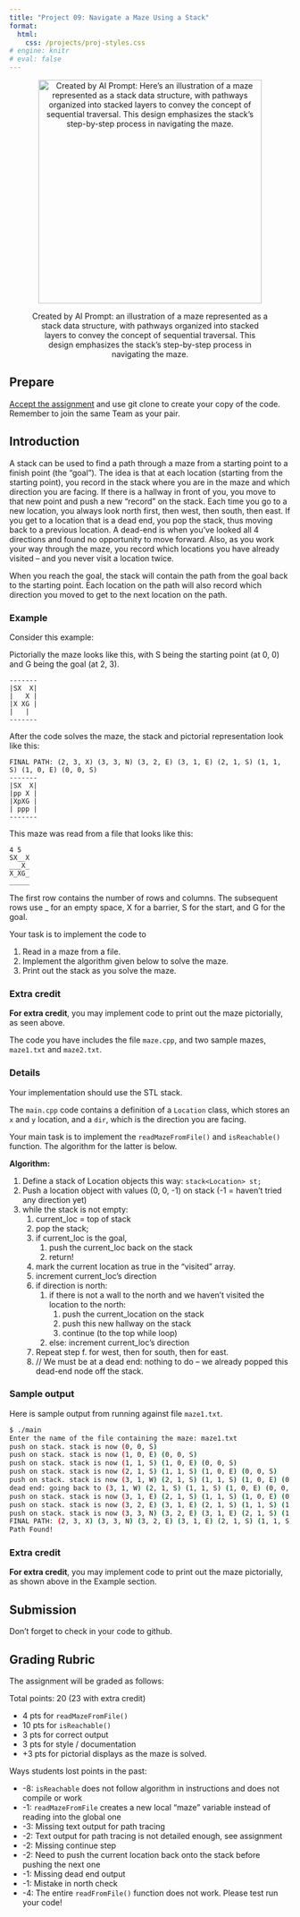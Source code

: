 ```yaml
---
title: "Project 09: Navigate a Maze Using a Stack"
format: 
  html:
    css: /projects/proj-styles.css
# engine: knitr
# eval: false
---
```



<center>

<figure>

<img src="/images/projects/proj09-stack.png" alt="Created by AI Prompt: Here’s an illustration of a maze represented as a stack data structure, with pathways organized into stacked layers to convey the concept of sequential traversal. This design emphasizes the stack’s step-by-step process in navigating the maze." width="400"/>

<figcaption>Created by AI Prompt: an illustration of a maze represented as a stack data structure, with pathways organized into stacked layers to convey the concept of sequential traversal. This design emphasizes the stack’s step-by-step process in navigating the maze.</figcaption>

</figure>

</center>

## Prepare

[Accept the assignment](){target="_blank"} and use git clone to create your copy of the code. Remember to join the same Team as your pair.

## Introduction

A stack can be used to find a path through a maze from a starting point to a finish point (the "goal"). The idea is that at each location (starting from the starting point), you record in the stack where you are in the maze and which direction you are facing. If there is a hallway in front of you, you move to that new point and push a new "record" on the stack. Each time you go to a new location, you always look north first, then west, then south, then east. If you get to a location that is a dead end, you pop the stack, thus moving back to a previous location. A dead-end is when you've looked all 4 directions and found no opportunity to move forward. Also, as you work your way through the maze, you record which locations you have already visited -- and you never visit a location twice.

When you reach the goal, the stack will contain the path from the goal back to the starting point. Each location on the path will also record which direction you moved to get to the next location on the path.

### Example

Consider this example:

Pictorially the maze looks like this, with S being the starting point (at 0, 0) and G being the goal (at 2, 3).

```         
-------
|SX  X|
|   X |
|X XG |
|   |
-------
```

After the code solves the maze, the stack and pictorial representation look like this:

```         
FINAL PATH: (2, 3, X) (3, 3, N) (3, 2, E) (3, 1, E) (2, 1, S) (1, 1, S) (1, 0, E) (0, 0, S)
-------
|SX  X|
|pp X |
|XpXG |
| ppp |
-------
```

This maze was read from a file that looks like this:

```         
4 5
SX__X
___X_
X_XG_
_____
```

The first row contains the number of rows and columns. The subsequent rows use \_ for an empty space, X for a barrier, S for the start, and G for the goal.

Your task is to implement the code to

1.  Read in a maze from a file.
2.  Implement the algorithm given below to solve the maze.
3.  Print out the stack as you solve the maze.

::: callout-important
### Extra credit

**For extra credit**, you may implement code to print out the maze pictorially, as seen above.
:::

The code you have includes the file `maze.cpp`, and two sample mazes, `maze1.txt` and `maze2.txt`.

### Details

Your implementation should use the STL stack.

The `main.cpp` code contains a definition of a `Location` class, which stores an `x` and `y` location, and a `dir`, which is the direction you are facing.

Your main task is to implement the `readMazeFromFile()` and `isReachable()` function. The algorithm for the latter is below.

**Algorithm:**

1.  Define a stack of Location objects this way: `stack<Location> st;`
2.  Push a location object with values (0, 0, -1) on stack (-1 = haven't tried any direction yet)
3.  while the stack is not empty:
    1.  current_loc = top of stack
    2.  pop the stack;
    3.  if current_loc is the goal,
        1.  push the current_loc back on the stack
        2.  return!
    4.  mark the current location as true in the "visited" array.
    5.  increment current_loc's direction
    6.  if direction is north:
        1.  if there is not a wall to the north and we haven't visited the location to the north:
            1.  push the current_location on the stack
            2.  push this new hallway on the stack
            3.  continue (to the top while loop)
        2.  else: increment current_loc's direction
    7.  Repeat step f. for west, then for south, then for east.
    8.  // We must be at a dead end: nothing to do -- we already popped this dead-end node off the stack.

### Sample output

Here is sample output from running against file `maze1.txt`.

``` bash
$ ./main
Enter the name of the file containing the maze: maze1.txt
push on stack. stack is now (0, 0, S)
push on stack. stack is now (1, 0, E) (0, 0, S)
push on stack. stack is now (1, 1, S) (1, 0, E) (0, 0, S)
push on stack. stack is now (2, 1, S) (1, 1, S) (1, 0, E) (0, 0, S)
push on stack. stack is now (3, 1, W) (2, 1, S) (1, 1, S) (1, 0, E) (0, 0, S)
dead end: going back to (3, 1, W) (2, 1, S) (1, 1, S) (1, 0, E) (0, 0, S)
push on stack. stack is now (3, 1, E) (2, 1, S) (1, 1, S) (1, 0, E) (0, 0, S)
push on stack. stack is now (3, 2, E) (3, 1, E) (2, 1, S) (1, 1, S) (1, 0, E) (0, 0, S)
push on stack. stack is now (3, 3, N) (3, 2, E) (3, 1, E) (2, 1, S) (1, 1, S) (1, 0, E) (0, 0, S)
FINAL PATH: (2, 3, X) (3, 3, N) (3, 2, E) (3, 1, E) (2, 1, S) (1, 1, S) (1, 0, E) (0, 0, S)
Path Found!
```

::: callout-important
### Extra credit

**For extra credit**, you may implement code to print out the maze pictorially, as shown above in the Example section.
:::

## Submission

Don't forget to check in your code to github.

## Grading Rubric

The assignment will be graded as follows:

Total points: 20 (23 with extra credit)

-   4 pts for `readMazeFromFile()`
-   10 pts for `isReachable()`
-   3 pts for correct output
-   3 pts for style / documentation
-   +3 pts for pictorial displays as the maze is solved.

Ways students lost points in the past:

-   -8: `isReachable` does not follow algorithm in instructions and does not compile or work
-   -1: `readMazeFromFile` creates a new local "maze" variable instead of reading into the global one
-   -3: Missing text output for path tracing
-   -2: Text output for path tracing is not detailed enough, see assignment
-   -2: Missing continue step
-   -2: Need to push the current location back onto the stack before pushing the next one
-   -1: Missing dead end output
-   -1: Mistake in north check
-   -4: The entire `readFromFile()` function does not work. Please test run your code!